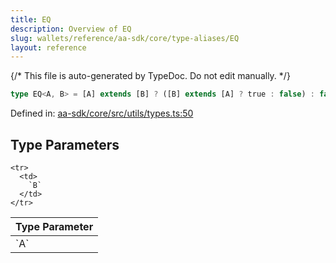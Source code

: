 ```yaml
---
title: EQ
description: Overview of EQ
slug: wallets/reference/aa-sdk/core/type-aliases/EQ
layout: reference
---
```


{/* This file is auto-generated by TypeDoc. Do not edit manually. */}

```ts
type EQ<A, B> = [A] extends [B] ? ([B] extends [A] ? true : false) : false;
```

Defined in: [aa-sdk/core/src/utils/types.ts:50](https://github.com/alchemyplatform/aa-sdk/blob/c1a84188d03473acac2fdb49fb7cd7fdba73169b/aa-sdk/core/src/utils/types.ts#L50)

## Type Parameters

<table>
  <thead>
    <tr>
      <th align="left">Type Parameter</th>
    </tr>
  </thead>

  <tbody>
    <tr>
      <td>
        `A`
      </td>
    </tr>

    <tr>
      <td>
        `B`
      </td>
    </tr>

  </tbody>
</table>
